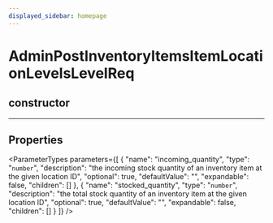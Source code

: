 ```yaml
---
displayed_sidebar: homepage
---
```



# AdminPostInventoryItemsItemLocationLevelsLevelReq

## constructor

___

## Properties

<ParameterTypes parameters={[
  {
    "name": "incoming_quantity",
    "type": "`number`",
    "description": "the incoming stock quantity of an inventory item at the given location ID",
    "optional": true,
    "defaultValue": "",
    "expandable": false,
    "children": []
  },
  {
    "name": "stocked_quantity",
    "type": "`number`",
    "description": "the total stock quantity of an inventory item at the given location ID",
    "optional": true,
    "defaultValue": "",
    "expandable": false,
    "children": []
  }
]} />
